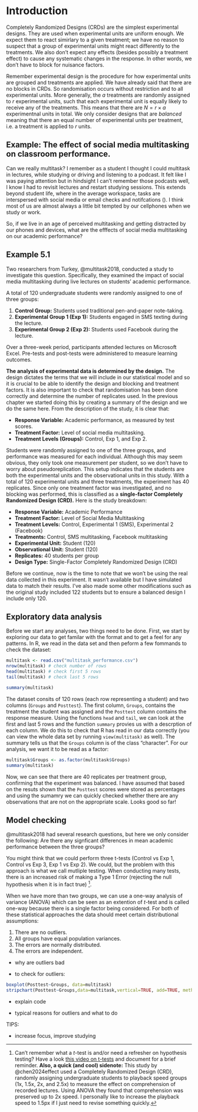 
# Introduction 

Completely Randomized Designs (CRDs) are the simplest experimental designs. They are used when experimental units are uniform enough. We expect them to react simirlary to a given treatment; we have no reason to suspect that a group of experimental units might react differently to the treatments. We also don't expect any effects (besides possibly a treatment effect) to cause any systematic changes in the response. In other words, we don't have to block for nuisance factors. 

Remember experimental design is the procedure for how experimental units are grouped and treatments are applied. We have already said that there are no blocks in CRDs. So randomisation occurs without restriction and to all experimental units. More generally, the $a$ treatments are randomly assigned to $r$ experimental units, such that each experimental unit is equally likely to receive any of the treatments. This means that there are $N = r \times a$ experimentnal units in total. We only consider designs that are *balanced* meaning that there an equal number of experimental units per treatment, i.e. a treatment is applied to $r$ units. 


## Example: The effect of social media multitasking on classroom performance.

Can we really multitask? I remember as a student I thought I could multitask in lectures, while studying or driving and listening to a podcast. It felt like I was paying attention but in hindsight I can't remember those podcasts well, I know I had to revisit lectures and restart studying sessions. This extends beyond student life, where in the average workspace, tasks are interspersed with social media or email checks and notifcations (). I think most of us are almost always a little bit tempted by our cellphones when we study or work. 

So, if we live in an age of perceived multitasking and getting distracted by our phones and devices, what are the efffects of social media multitasking on our academic performance?  

::: {#warning-example1 .callout-warning icon="false"}

## Example 5.1 

Two researchers from Turkey, @multitask2018, conducted a study to investigate this question. Specifically, they examined the impact of social media multitasking during live lectures on students' academic performance. 

A total of 120 undergraduate students were randomly assigned to one of three groups:

1. **Control Group:** Students used traditional pen-and-paper note-taking.
2. **Experimental Group 1 (Exp 1):** Students engaged in SMS texting during the lecture.
3. **Experimental Group 2 (Exp 2):** Students used Facebook during the lecture.

Over a three-week period, participants attended lectures on Microsoft Excel. Pre-tests and post-tests were administered to measure learning outcomes.

::: 

**The analysis of experimental data is determined by the design.** The design dictates the terms that we will include in our statistical model and so it is crucial to be able to identify the design and blocking and treatment factors. It is also important to check that randomisation has been done correctly and determine the number of replicates used. In the previous chapter we started doing this by creating a summary of the design and we do the same here. From the description of the study, it is clear that:

- **Response Variable:** Academic performance, as measured by test scores.
- **Treatment Factor:** Level of social media multitasking.
- **Treatment Levels (Groups):** Control, Exp 1, and Exp 2.

Students were randomly assigned to one of the three groups, and performance was measured for each individual. Although this may seem obvious, they only took one measurement per student, so we don't have to worry about pseudoreplication. This setup indicates that the students are both the experimental units and the observational units in this study. With a total of 120 experimental units and three treatments, the experiment has 40 replicates. Since only one treatment factor was investigated, and no blocking was performed, this is classified as a **single-factor Completely Randomized Design (CRD).** Here is the study breakdown: 

- **Response Variable:** Academic Performance  
- **Treatment Factor:** Level of Social Media Multitasking  
- **Treatment Levels:** Control, Experimental 1 (SMS), Experimental 2 (Facebook)  
- **Treatments:** Control, SMS multitasking, Facebook multitasking  
- **Experimental Unit:** Student (120)  
- **Observational Unit:** Student (120)  
- **Replicates:** 40 students per group  
- **Design Type:** Single-Factor Completely Randomized Design (CRD)  

Before we continue, now is the time to note that we won't be using the real data collected in this experiment. It wasn't available but I have simulated data to match their results. I've also made some other modifications such as the original study included 122 students but to ensure a balanced design I include only 120. 


## Exploratory data analysis

Before we start any analyses, two things need to be done. First, we start by exploring our data to get familar with the format and to get a feel for any patterns. In R, we read in the data set and then peform a few fommands to check the dataset: 

```r

multitask <- read.csv("multitask_performance.csv")
nrow(multitask) # check number of rows
head(multitask) # check first 5 rows 
tail(multitask) # check last 5 rows 

summary(multitask)

```

The dataset consits of 120 rows (each row representing a student) and two columns (`Groups` and `Posttest`). The first column, `Groups`, contains the treatment the student was assigned and the `Posttest` column contains the response measure. Using the functions `head` and `tail`, we can look at the first and last 5 rows and the function `summary` provies us with a descrption of each column. We do this to check that R has read in our data correctly (you can view the whole data set by running `view(multitask)` as well). The summary tells us that the `Groups` column is of the class "character". For our analysis, we want it to be read as a factor: 

```r

multitask$Groups <- as.factor(multitask$Groups)
summary(multitask)
```
Now, we can see that there are 40 replicates per treatment group, confirming that the experiment was balanced. I have assumed that based on the resuts shown that the `Posttest` scores were stored as percentages and using the sumamry we can quickly checked whether there are any observations that are not on the appropriate scale. Looks good so far! 

##  Model checking 

@multitask2018 had several research questions, but here we only consider the following: Are there any signficant differences in mean academic performance between the three groups? 

You might think that we could perform three t-tests (Control vs Exp 1, Control vs Exp 3, Exp 1 vs Exp 2). We could, but the problem with this approach is what we call mutliple testing. When conducting many tests, there is an increased risk of making a Type 1 Error (rejecting the null hypothesis when it is in fact true) [^1]. 

[^1]: Can't remember what a $t$-test is and/or need a refresher on hypothesis testing? Have a look <a href="https://www.youtube.com/watch?v=VekJxtk4BYM" target="_blank">this video on t-tests</a>
and document for a brief reminder. **Also, a quick (and cool) sidenote:** This study by @chen2024effect used a Completely Randomized Design (CRD), randomly assigning undergraduate students to playback speed groups (1x, 1.5x, 2x, and 2.5x) to measure the effect on comprehension of recorded lectures. Using ANOVA they found that comprehension was preserved up to 2x speed. I personally like to increase the playback speed to 1.5px if I just need to revise something quickly. 

When we have more than two groups, we can use a one-way analysis of variance (ANOVA) which can be seen as an extention of $t$-test and is called one-way because there is a single factor being considered. For both of these statistical approaches the data should meet certain distributional assumptions: 

1. There are no outliers.
2. All groups have equal population variances.
3. The errors are normally distributed. 
4. The errors are independent. 

- why are outliers bad

- to check for outliers: 

```r

boxplot(Posttest~Groups, data=multitask)
stripchart(Posttest~Groups,data=multitask,vertical=TRUE, add=TRUE, method = "jitter")

```


- explain code 

- typical reasons for outliers and what to do 




TIPS: 

- increase focus, improve studying 

